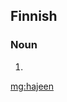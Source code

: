 ==Finnish==

===Noun===
{{head|fi|noun form}}

# {{fi-form of|case=genitive|pl=singular|haje}}

[[mg:hajeen]]